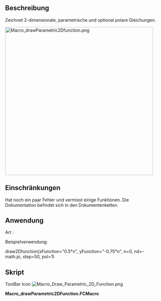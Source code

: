 <languages/>
{{Macro/de
|Name=Macro Draw Parametric 2D Function
|Icon=Macro_Draw_Parametric_2D_Function.png
|Translate=Macro Draw Parametric 2D Function
|Description=Zeichnet 2-dimensionale, parametrische und optional polare Gleichungen.
|Author=T4b
|Version=1.0
|Date=2012-08-30
|FCVersion=All
|Download=[https://www.freecadweb.org/wiki/images/0/03/Macro_Draw_Parametric_2D_Function.png ToolBar Icon]
}}

==Beschreibung==
Zeichnet 2-dimensionale, parametrische und optional polare Gleichungen.

[[Image:Macro_drawParametric2Dfunction.png|480px]]
{{Caption|DrawParametric2DFunction}}

==Einschränkungen==
Hat noch ein paar Fehler und vermisst einige Funktionen. Die Dokumentation befindet sich in den Dokumentenketten.

==Anwendung==
Art :


Beispielverwendung:

draw2Dfunction(xFunction="0.5*n", yFunction="-0.75*n", n=0, nd=-math.pi, step=50, pol=1)

<span id="Script"></span>
==Skript==

ToolBar Icon [[Image:Macro_Draw_Parametric_2D_Function.png]]

'''Macro_drawParametric2DFunction.FCMacro'''

{{MacroCode|code=

import FreeCAD, FreeCADGui, Part
import math

def evalFunction(suppliedFunction, n):
	"""This function uses eval to evaluate suppliedFunction.
	
	It does in no way check whether suppliedFunction is evil, thus it is itself evil!
	"""
	return eval(suppliedFunction)

def draw2Dfunction(xFunction="n", yFunction="n", n=-5, nd=10, step=10, z=0, pol=0):
	"""Draws 2-dimensional mathemathical functions
	
	The function is drawn for n's between n and n+nd, in steps of 1/step, on the z-coordinate z.
	Equations for x and y can be given (xFunction and yFunction arguments), they default to n.
	
	If pol=1 then x is interpreted as r and y is interpreted as t.
	"""
	nStart=n
	while math.fabs(n-nd)-1.0/step>0:
		print( "n: " + str(n))
		x=evalFunction(xFunction, n)
		y=evalFunction(yFunction, n)
		nNext=n+math.copysign(1,nd-n)/step 
		print( "nNext: " + str(nNext))
		xNext=evalFunction(xFunction, nNext)
		yNext=evalFunction(yFunction, nNext)
		if pol==0:
			nextSeg=(x,y,z),(xNext,yNext,z)
		else:
			nextSeg=(x*math.cos(y),x*math.sin(y),z),(xNext*math.cos(yNext),xNext*math.sin(yNext),z)
		print( "nextSeg: " + str(nextSeg))
		nomme=Part.makeLine(*nextSeg)
		if n==nStart:
			WWire=Part.Wire([nomme])
		else:
			WWire=Part.Wire([WWire,nomme])
		n=nNext
	Part.show(WWire)
#Example usage:
draw2Dfunction(xFunction="0.5*n", yFunction="-0.75*n", n=0, nd=-math.pi, step=50, pol=1)

}}